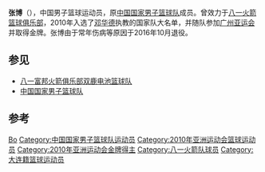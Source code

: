 {{Otheruses|张博}}
'''张博'''（{{bd|1988年|9月30日}}），中国男子篮球运动员，原[[中国国家男子篮球队|中国国家男子篮球队]]成员。曾效力于[[八一火箭篮球俱乐部|八一火箭篮球俱乐部]]，2010年入选了[[邓华德|邓华德]]执教的国家队大名单，并随队参加[[广州亚运会|广州亚运会]]并取得金牌。张博由于常年伤病等原因于2016年10月退役。

== 参见 ==
*[[八一富邦火箭俱乐部双鹿电池篮球队|八一富邦火箭俱乐部双鹿电池篮球队]]
*[[中国国家男子篮球队|中国国家男子篮球队]]

== 参考 ==
{{reflist}}

{{中国男篮2010年亚运会参赛名单}}
{{中国2011年亚洲篮球锦标赛参赛名单}}
{{中国2013年亚洲篮球锦标赛参赛名单}}

{{Authority control}}
{{DEFAULTSORT:Zhang张}}
[[Category:张姓|Bo]]
[[Category:中国国家男子篮球队运动员|Category:中国国家男子篮球队运动员]]
[[Category:2010年亚洲运动会篮球运动员|Category:2010年亚洲运动会篮球运动员]]
[[Category:2010年亚洲运动会金牌得主|Category:2010年亚洲运动会金牌得主]]
[[Category:八一火箭队球员|Category:八一火箭队球员]]
[[Category:大连籍篮球运动员|Category:大连籍篮球运动员]]